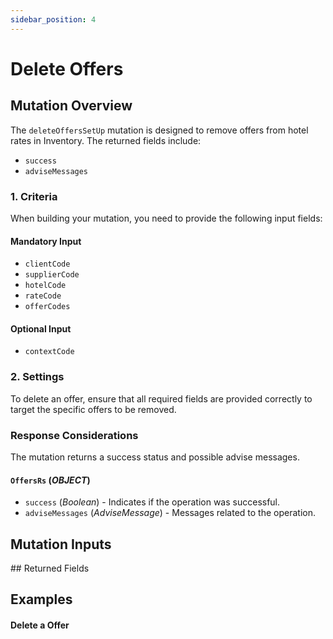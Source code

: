 ```yaml
---
sidebar_position: 4
---
```




# Delete Offers

## Mutation Overview

The `deleteOffersSetUp` mutation is designed to remove offers from hotel rates in Inventory. The returned fields include:

* `success`
* `adviseMessages`

### 1. Criteria

When building your mutation, you need to provide the following input fields:

#### Mandatory Input
* `clientCode`
* `supplierCode`
* `hotelCode`
* `rateCode`
* `offerCodes`

#### Optional Input
* `contextCode`

### 2. Settings

To delete an offer, ensure that all required fields are provided correctly to target the specific offers to be removed.

### Response Considerations

The mutation returns a success status and possible advise messages.

#### `OffersRs` (*OBJECT*)
* `success` (*Boolean*) - Indicates if the operation was successful.
* `adviseMessages` (*AdviseMessage*) - Messages related to the operation.


## Mutation Inputs

<InventoryOffersSetupDeleteInput />
## Returned Fields

<OffersRs />


## Examples

#### Delete a Offer

<GraphqlSample query={deleteOffersSetUpMutation} variables={deleteOffersSetUpVariables} />